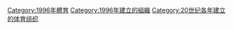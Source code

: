 {{Cat topic in year| topic=建立的體育組織| year=1996}}

[[Category:1996年體育|Category:1996年體育]]
[[Category:1996年建立的組織|Category:1996年建立的組織]]
[[Category:20世纪各年建立的体育组织|Category:20世纪各年建立的体育组织]]